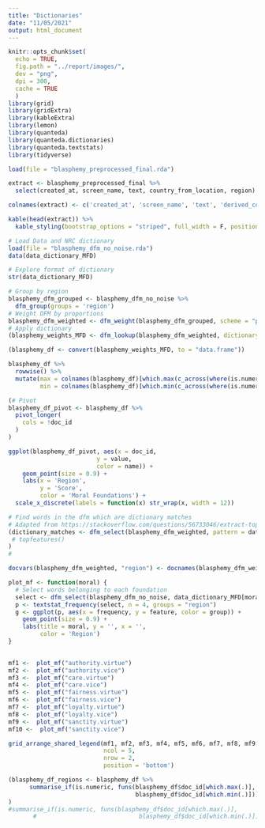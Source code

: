 ```yaml
---
title: "Dictionaries"
date: "11/05/2021"
output: html_document
---
```


```r
knitr::opts_chunk$set(
  echo = TRUE,
  fig.path = "../report/images/",
  dev = "png",
  dpi = 300,
  cache = TRUE
  )
library(grid)
library(gridExtra)
library(kableExtra)
library(lemon)
library(quanteda)
library(quanteda.dictionaries)
library(quanteda.textstats)
library(tidyverse)
```

```r
load(file = "blasphemy_preprocessed_final.rda")
```

```r
extract <- blasphemy_preprocessed_final %>%
  select(created_at, screen_name, text, country_from_location, region)

colnames(extract) <- c('created_at', 'screen_name', 'text', 'derived_country', 'region')

kable(head(extract)) %>%
  kable_styling(bootstrap_options = "striped", full_width = F, position = "left")
```



```r
# Load Data and NRC dictionary
load(file = "blasphemy_dfm_no_noise.rda")
data(data_dictionary_MFD)
```

```r
# Explore format of dictionary
str(data_dictionary_MFD)
```

```r
# Group by region
blasphemy_dfm_grouped <- blasphemy_dfm_no_noise %>%
  dfm_group(groups = 'region')
# Weight DFM by proportions
blasphemy_dfm_weighted <- dfm_weight(blasphemy_dfm_grouped, scheme = "prop")
# Apply dictionary
(blasphemy_weights_MFD <- dfm_lookup(blasphemy_dfm_weighted, dictionary = data_dictionary_MFD))
```

```r
(blasphemy_df <- convert(blasphemy_weights_MFD, to = "data.frame"))
```

```r
blasphemy_df %>%
  rowwise() %>%
  mutate(max = colnames(blasphemy_df)[which.max(c_across(where(is.numeric))) + 1], 
         min = colnames(blasphemy_df)[which.min(c_across(where(is.numeric))) + 1]) 
```
```r
(# Pivot
blasphemy_df_pivot <- blasphemy_df %>%
  pivot_longer(
    cols = !doc_id
  )
)
```





```r
ggplot(blasphemy_df_pivot, aes(x = doc_id, 
                         y = value, 
                         color = name)) + 
    geom_point(size = 0.9) +
    labs(x = 'Region',
         y = 'Score',
         color = 'Moral Foundations') +
  scale_x_discrete(labels = function(x) str_wrap(x, width = 12))
```

```r
# Find words in the dfm which are dictionary matches
# Adapted from https://stackoverflow.com/questions/56733046/extract-top-positive-and-negative-features-when-applying-dictionary-in-quanteda
(dictionary_matches <- dfm_select(blasphemy_dfm_weighted, pattern = data_dictionary_MFD["authority.vice"]) #%>%
 # topfeatures()
)
# 
```


```r
docvars(blasphemy_dfm_weighted, "region") <- docnames(blasphemy_dfm_weighted)
```



```r
plot_mf <- function(moral) {
  # Select words belonging to each foundation
  select <- dfm_select(blasphemy_dfm_no_noise, data_dictionary_MFD[moral])
  p <- textstat_frequency(select, n = 4, groups = "region")
  g <- ggplot(p, aes(x = frequency, y = feature, color = group)) + 
    geom_point(size = 0.9) +
    labs(title = moral, y = '', x = '',
         color = 'Region') 
}
      
```

```r
mf1 <-  plot_mf("authority.virtue") 
mf2 <-  plot_mf("authority.vice") 
mf3 <-  plot_mf("care.virtue") 
mf4 <-  plot_mf("care.vice") 
mf5 <-  plot_mf("fairness.virtue") 
mf6 <-  plot_mf("fairness.vice") 
mf7 <-  plot_mf("loyalty.virtue") 
mf8 <-  plot_mf("loyalty.vice") 
mf9 <-  plot_mf("sanctity.virtue") 
mf10 <-  plot_mf("sanctity.vice") 
```




```r
grid_arrange_shared_legend(mf1, mf2, mf3, mf4, mf5, mf6, mf7, mf8, mf9, mf10,
                           ncol = 5, 
                           nrow = 2,  
                           position = 'bottom')
```


```r
(blasphemy_df_regions <- blasphemy_df %>%
      summarise_if(is.numeric, funs(blasphemy_df$doc_id[which.max(.)], 
                                    blasphemy_df$doc_id[which.min(.)]))
)
#summarise_if(is.numeric, funs(blasphemy_df$doc_id[which.max(.)], 
       #                             blasphemy_df$doc_id[which.min(.)]))
```

